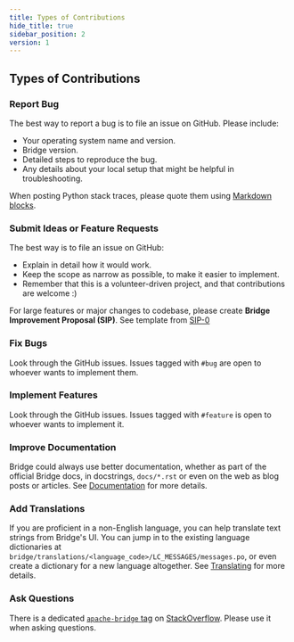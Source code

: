 ```yaml
---
title: Types of Contributions
hide_title: true
sidebar_position: 2
version: 1
---
```


## Types of Contributions

### Report Bug

The best way to report a bug is to file an issue on GitHub. Please include:

- Your operating system name and version.
- Bridge version.
- Detailed steps to reproduce the bug.
- Any details about your local setup that might be helpful in troubleshooting.

When posting Python stack traces, please quote them using
[Markdown blocks](https://help.github.com/articles/creating-and-highlighting-code-blocks/).

### Submit Ideas or Feature Requests

The best way is to file an issue on GitHub:

- Explain in detail how it would work.
- Keep the scope as narrow as possible, to make it easier to implement.
- Remember that this is a volunteer-driven project, and that contributions are welcome :)

For large features or major changes to codebase, please create **Bridge Improvement Proposal (SIP)**. See template from [SIP-0](https://github.com/kiranbmore0101/bridge/issues/5602)

### Fix Bugs

Look through the GitHub issues. Issues tagged with `#bug` are
open to whoever wants to implement them.

### Implement Features

Look through the GitHub issues. Issues tagged with
`#feature` is open to whoever wants to implement it.

### Improve Documentation

Bridge could always use better documentation,
whether as part of the official Bridge docs,
in docstrings, `docs/*.rst` or even on the web as blog posts or
articles. See [Documentation](#documentation) for more details.

### Add Translations

If you are proficient in a non-English language, you can help translate
text strings from Bridge's UI. You can jump in to the existing
language dictionaries at
`bridge/translations/<language_code>/LC_MESSAGES/messages.po`, or
even create a dictionary for a new language altogether.
See [Translating](#translating) for more details.

### Ask Questions

There is a dedicated [`apache-bridge` tag](https://stackoverflow.com/questions/tagged/apache-bridge) on [StackOverflow](https://stackoverflow.com/). Please use it when asking questions.
